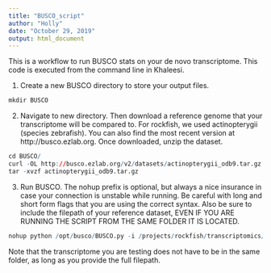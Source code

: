 ```yaml
---
title: "BUSCO_script"
author: "Holly"
date: "October 29, 2019"
output: html_document
---
```

This is a workflow to run BUSCO stats on your de novo transcriptome. This code is executed from the command line in Khaleesi. 

1. Create a new BUSCO directory to store your output files. 
```r
mkdir BUSCO
```

2. Navigate to new directory. Then download a reference genome that your transcriptome will be compared to. For rockfish, we used actinopterygii (species zebrafish). You can also find the most recent version at http://busco.ezlab.org. Once downloaded, unzip the dataset. 
```r
cd BUSCO/
curl -OL http://busco.ezlab.org/v2/datasets/actinopterygii_odb9.tar.gz
tar -xvzf actinopterygii_odb9.tar.gz
```

3. Run BUSCO. The nohup prefix is optional, but always a nice insurance in case your connection is unstable while running. Be careful with long and short form flags that you are using the correct syntax. Also be sure to include the filepath of your reference dataset, EVEN IF YOU ARE RUNNING THE SCRIPT FROM THE SAME FOLDER IT IS LOCATED. 
```r
nohup python /opt/busco/BUSCO.py -i /projects/rockfish/transcriptomics/EXP11_ScarnSmel_fluct_gill/Copgil_mapping/Copgil_HMD_Trinity_FR.fasta -o Copgil_busco_actinopterygii -l /projects/rockfish/transcriptomics/EXP11_ScarnSmel_fluct_gill/Copgil_mapping/BUSCO/actinopterygii_odb9 -m tran --cpu 10 --species ZEBRAFISH
```

Note that the transcriptome you are testing does not have to be in the same folder, as long as you provide the full filepath. 